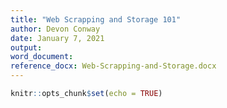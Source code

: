 ```yaml
---
title: "Web Scrapping and Storage 101"
author: Devon Conway
date: January 7, 2021
output: 
word_document: 
reference_docx: Web-Scrapping-and-Storage.docx
---
```


```r
knitr::opts_chunk$set(echo = TRUE)
```



